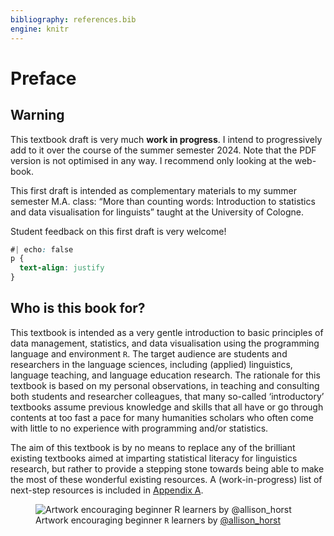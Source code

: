 ```yaml
---
bibliography: references.bib
engine: knitr
---
```


# Preface {.unnumbered}

::: callout-warning
## Warning

This textbook draft is very much **work in progress**. I intend to progressively add to it over the course of the summer semester 2024. Note that the PDF version is not optimised in any way. I recommend only looking at the web-book.

This first draft is intended as complementary materials to my summer semester M.A. class: "More than counting words: Introduction to statistics and data visualisation for linguists" taught at the University of Cologne.

Student feedback on this first draft is very welcome!
:::

```css
#| echo: false
p {
  text-align: justify
}
```

## Who is this book for? {.unnumbered}

This textbook is intended as a very gentle introduction to basic principles of data management, statistics, and data visualisation using the programming language and environment `R`. The target audience are students and researchers in the language sciences, including (applied) linguistics, language teaching, and language education research. The rationale for this textbook is based on my personal observations, in teaching and consulting both students and researcher colleagues, that many so-called 'introductory' textbooks assume previous knowledge and skills that all have or go through contents at too fast a pace for many humanities scholars who often come with little to no experience with programming and/or statistics.

The aim of this textbook is by no means to replace any of the brilliant existing textbooks aimed at imparting statistical literacy for linguistics research, but rather to provide a stepping stone towards being able to make the most of these wonderful existing resources. A (work-in-progress) list of next-step resources is included in [Appendix A](https://elenlefoll.github.io/RstatsTextbook/FurtherResources.html).

![Artwork encouraging beginner `R` learners by [\@allison_horst](https://allisonhorst.com/allison-horst)](images/RLearnersWeBelieve.png){#fig-WeBelieveinYou fig-alt="Header text saying 'R learners' above five friendly-looking monsters holding up signs that together read “we believe in you.”"}
